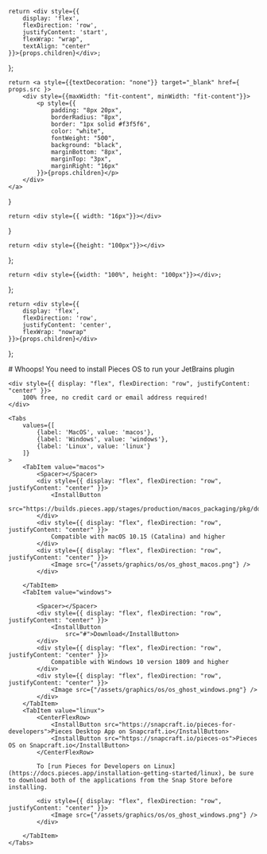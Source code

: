     return <div style={{
        display: 'flex',
        flexDirection: 'row',
        justifyContent: 'start',
        flexWrap: "wrap",
        textAlign: "center"
    }}>{props.children}</div>;
};

    return <a style={{textDecoration: "none"}} target="_blank" href={ props.src }>
        <div style={{maxWidth: "fit-content", minWidth: "fit-content"}}>
            <p style={{
                padding: "8px 20px",
                borderRadius: "8px",
                border: "1px solid #f3f5f6",
                color: "white",
                fontWeight: "500",
                background: "black",
                marginBottom: "8px",
                marginTop: "3px",
                marginRight: "16px"
            }}>{props.children}</p>
        </div>
    </a>
}

    return <div style={{ width: "16px"}}></div>
}

    return <div style={{height: "100px"}}></div>
};

    return <div style={{width: "100%", height: "100px"}}></div>;
};

    return <div style={{
        display: 'flex',
        flexDirection: 'row',
        justifyContent: 'center',
        flexWrap: "nowrap"
    }}>{props.children}</div>
};

<HeaderSpacer></HeaderSpacer>

<GridFlexRowCenter>
    # Whoops!  You need to install Pieces OS to run your JetBrains plugin

    <div style={{ display: "flex", flexDirection: "row", justifyContent: "center" }}>
        100% free, no credit card or email address required!
    </div>

    <Tabs
        values={[
            {label: 'MacOS', value: 'macos'},
            {label: 'Windows', value: 'windows'},
            {label: 'Linux', value: 'linux'}
        ]}
    >
        <TabItem value="macos">
            <Spacer></Spacer>
            <div style={{ display: "flex", flexDirection: "row", justifyContent: "center" }}>
                <InstallButton
                    src="https://builds.pieces.app/stages/production/macos_packaging/pkg/download">Download</InstallButton>
            </div>
            <div style={{ display: "flex", flexDirection: "row", justifyContent: "center" }}>
                Compatible with macOS 10.15 (Catalina) and higher
            </div>
            <div style={{ display: "flex", flexDirection: "row", justifyContent: "center" }}>
                <Image src={"/assets/graphics/os/os_ghost_macos.png"} />
            </div>

        </TabItem>
        <TabItem value="windows">

            <Spacer></Spacer>
            <div style={{ display: "flex", flexDirection: "row", justifyContent: "center" }}>
                <InstallButton
                    src="#">Download</InstallButton>
            </div>
            <div style={{ display: "flex", flexDirection: "row", justifyContent: "center" }}>
                Compatible with Windows 10 version 1809 and higher
            </div>
            <div style={{ display: "flex", flexDirection: "row", justifyContent: "center" }}>
                <Image src={"/assets/graphics/os/os_ghost_windows.png"} />
            </div>
        </TabItem>
        <TabItem value="linux">
            <CenterFlexRow>
                <InstallButton src="https://snapcraft.io/pieces-for-developers">Pieces Desktop App on Snapcraft.io</InstallButton>
                <InstallButton src="https://snapcraft.io/pieces-os">Pieces OS on Snapcraft.io</InstallButton>
            </CenterFlexRow>

            To [run Pieces for Developers on Linux](https://docs.pieces.app/installation-getting-started/linux), be sure to download both of the applications from the Snap Store before installing.

            <div style={{ display: "flex", flexDirection: "row", justifyContent: "center" }}>
                <Image src={"/assets/graphics/os/os_ghost_windows.png"} />
            </div>

        </TabItem>
    </Tabs>
</GridFlexRowCenter>
